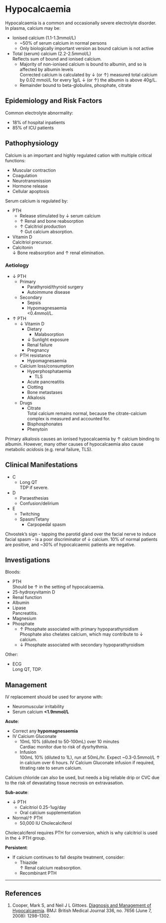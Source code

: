 # Hypocalcaemia

Hypocalcaemia is a common and occasionally severe electrolyte disorder. In plasma, calcium may be:

* Ionised calcium (1.1-1.3mmol/L)\
	* ~50% of serum calcium in normal persons
	* Only biologically important version as bound calcium is not active 
* Total (serum) calcium (2.2-2.5mmol/L)\
Reflects sum of bound and ionised calcium.
	* Majority of non-ionised calcium is bound to albumin, and so is affected by albumin levels\
	Corrected calcium is calculated by ↓ (or ↑) measured total calcium by 0.02 mmol/L for every 1g/L ↓ (or ↑) the albumin is above 40g/L.
	* Remainder bound to beta-globulins, phosphate, citrate


## Epidemiology and Risk Factors

Common electrolyte abnormality:

* 18% of hospital inpatients
* 85% of ICU patients

## Pathophysiology

Calcium is an important and highly regulated cation with multiple critical functions:

* Muscular contraction
* Coagulation
* Neurotransmission
* Hormone release
* Cellular apoptosis

Serum calcium is regulated by:

* PTH\
	* Release stimulated by ↓ serum calcium
	* ↑ Renal and bone reabsorption
	* ↑ Calcitriol production\
	↑ Gut calcium absorption.
* Vitamin D\
Calcitriol precursor.
* Calcitonin\
↓ Bone reabsorption and ↑ renal elimination.

### Aetiology

* ↓ PTH
	* Primary
		* Parathyroid/thyroid surgery
		* Autoimmune disease
	* Secondary
		* Sepsis
		* Hypomagnesaemia\
		<0.4mmol/L.
* ↑ PTH	
	* ↓ Vitamin D
		* Dietary
			* Malabsorption
		* ↓ Sunlight exposure
		* Renal failure
		* Pregnancy
	* PTH resistance
		* Hypomagnesaemia
	* Calcium loss/consumption
		* Hyperphosphataemia
			* TLS
		* Acute pancreatitis
		* Clotting
		* Bone metastases
		* Alkalosis
	* Drugs
		* Citrate\
		Total calcium remains normal, because the citrate-calcium complex is measured and accounted for.
		* Bisphosphonates
		* Phenytoin

:::column-margin
Primary alkalosis causes an ionised hypocalcaemia by ↑ calcium binding to albumin. However, many other causes of hypocalcaemia also cause metabolic *acid*osis (e.g. renal failure, TLS).
:::

## Clinical Manifestations

* C
	* Long QT\
	TDP if severe.
* D
	* Paraesthesias
	* Confusion/delirium
* E
	* Twitching
	* Spasm/Tetany
		* Carpopedal spasm

:::column-margin
Chvostek’s sign - tapping the parotid gland over the facial nerve to induce facial spasm - is a poor discriminator of ↓ calcium. 10% of normal patients are positive, and ~30% of hypocalcaemic patients are negative.
:::


## Investigations

Bloods:

* PTH\
Should be ↑ in the setting of hypocalcaemia.
* 25-hydroxyvitamin D
* Renal function
* Albumin
* Lipase\
Pancreatitis.
* Magnesium
* Phosphate\
	* ↑ Phosphate associated with primary hypoparathyroidism\
	Phosphate also chelates calcium, which may contribute to ↓ calcium.
	* ↓ Phosphate associated with secondary hypoparathyroidism


Other:

* ECG\
Long QT, TDP.

## Management

:::caution
IV replacement should be used for anyone with:

* Neuromuscular irritability
* Serum calcium **<1.9mmol/L**
:::

**Acute**:

* Correct any **hypomagnesaemia**
* IV Calcium Gluconate
	* 10mL 10% (diluted to 50-100mL) over 10 minutes\
	Cardiac monitor due to risk of dysrhythmia.
	* Infusion\
	100mL 10% (diluted to 1L), run at 50mL/hr. Expect ~0.3-0.5mmol/L ↑ in calcium over 6 hours. IV Calcium Gluconate infusion if required, titrating rate to serum calcium.


:::column-margin
Calcium chloride can also be used, but needs a big reliable drip or CVC due to the risk of devastating tissue necrosis on extravasation.
:::

**Sub-acute**:

* ↓ PTH\
	* Calcitriol 0.25-1ug/day
	* Oral calcium supplementation
* Normal/↑ PTH
	* 50,000 IU Cholecalciferol\

:::column-margin
Cholecalciferol requires PTH for conversion, which is why calcitriol is used in the ↓ PTH group.
:::


**Persistent**:

* If calcium continues to fall despite treatment, consider:
	* Thiazide\
	↑ Renal calcium reabsorption.
	* Recombinant PTH



---

## References

1. Cooper, Mark S, and Neil J L Gittoes. [Diagnosis and Management of Hypocalcaemia](https://doi.org/10.1136/bmj.39582.589433.BE). BMJ: British Medical Journal 336, no. 7656 (June 7, 2008): 1298–1302.
